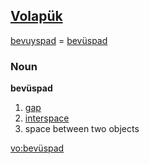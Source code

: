 == [[Volapük]] ==
[[bevuyspad]] = [[bevüspad]]  

===Noun===
'''bevüspad'''
 
# [[gap]]
# [[interspace]]
# space between two objects

[[vo:bevüspad]]